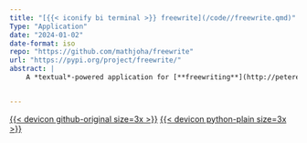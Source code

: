 ```yaml
---
title: "[{{< iconify bi terminal >}} freewrite](/code//freewrite.qmd)"
Type: "Application"
date: "2024-01-02"
date-format: iso
repo: "https://github.com/mathjoha/freewrite"
url: "https://pypi.org/project/freewrite/"
abstract: |
    A *textual*-powered application for [**freewriting**](http://peterelbow.com/pdfs/How_to_Write_Better_through_Freewriting_by_Peter_Elbow.pdf).


---
```



[{{< devicon github-original size=3x >}}]({{< meta repo >}})
[{{< devicon python-plain size=3x >}}]({{< meta url >}})
